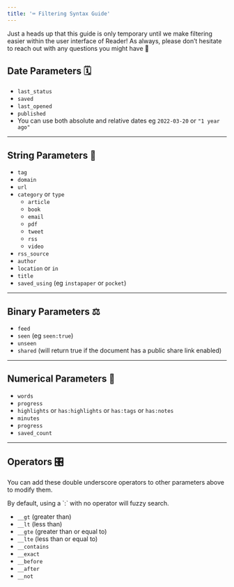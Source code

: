 ```yaml
---
title: '⌨️ Filtering Syntax Guide'
---
```

<Warning>
Just a heads up that this guide is only temporary until we make filtering easier within the user interface of Reader! As always, please don’t hesitate to reach out with any questions you might have 🙂
</Warning>

## Date Parameters 🗓️

* `last_status`
* `saved`
* `last_opened`
* `published`
* You can use both absolute and relative dates eg `2022-03-20` or `"1 year ago"`

***

## String Parameters 💬

* `tag`
* `domain`
* `url`
* `category` or `type`
  * `article`
  * `book`
  * `email`
  * `pdf`
  * `tweet`
  * `rss`
  * `video`
* `rss_source`
* `author`
* `location` or `in`
* `title`
* `saved_using` (eg `instapaper` or `pocket`)

***

## Binary Parameters ⚖️

* `feed`
* `seen` (eg `seen:true`)
* `unseen`
* `shared` (will return true if the document has a public share link enabled)

***

## Numerical Parameters 🔢

* `words`
* `progress`
* `highlights` or `has:highlights` or `has:tags` or `has:notes`
* `minutes`
* `progress`
* `saved_count`

***

## Operators 🎛️

You can add these double underscore operators to other parameters above to modify them.

<Info>
By default, using a `:` with no operator will fuzzy search.
</Info>

* `__gt` (greater than)
* `__lt` (less than)
* `__gte` (greater than or equal to)
* `__lte` (less than or equal to)
* `__contains`
* `__exact`
* `__before`
* `__after`
* `__not`
